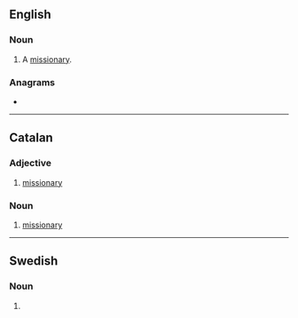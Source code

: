 ==English==

===Noun===
{{en-noun}}

# A [[missionary]].

===Anagrams===
* {{anagrams|en|minorises|oneirisms|remission}}

----

==Catalan==

===Adjective===
{{ca-adj}}

# [[missionary]]

===Noun===
{{ca-noun|m}}

# [[missionary]]

----

==Swedish==

===Noun===
{{head|sv|noun form}}

# {{sv-noun-form-indef-pl|mission}}